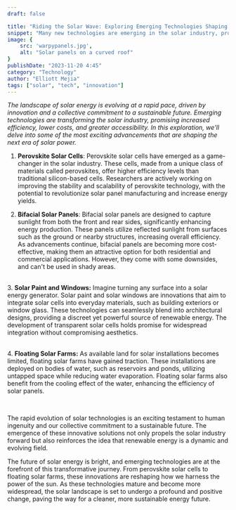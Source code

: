 ```yaml
---
draft: false 

title: "Riding the Solar Wave: Exploring Emerging Technologies Shaping the Future of Solar Energy"
snippet: "Many new technologies are emerging in the solar industry, promising to reshape the future of solar energy."
image: {
    src: 'warpypanels.jpg',
    alt: "Solar panels on a curved roof"
}
publishDate: "2023-11-20 4:45"
category: "Technology"
author: "Elliott Mejia"
tags: ["solar", "tech", "innovation"]
---
```



*The landscape of solar energy is evolving at a rapid pace, driven by innovation and a collective commitment to a sustainable future. Emerging technologies are transforming the solar industry, promising increased efficiency, lower costs, and greater accessibility. In this exploration, we'll delve into some of the most exciting advancements that are shaping the next era of solar power.*

1. **Perovskite Solar Cells**:
Perovskite solar cells have emerged as a game-changer in the solar industry. These cells, made from a unique class of materials called perovskites, offer higher efficiency levels than traditional silicon-based cells. Researchers are actively working on improving the stability and scalability of perovskite technology, with the potential to revolutionize solar panel manufacturing and increase energy yields.

<ImageWithCredit
    height="400px"
    imgLink="https://cen.acs.org/content/dam/cen/97/13/09713-scicon5-p3htwebonly.jpg"
    imgAlt="Perovskite solar cell scientific diagram"
    target="_blank"
/>

2. **Bifacial Solar Panels**:
Bifacial solar panels are designed to capture sunlight from both the front and rear sides, significantly enhancing energy production. These panels utilize reflected sunlight from surfaces such as the ground or nearby structures, increasing overall efficiency. As advancements continue, bifacial panels are becoming more cost-effective, making them an attractive option for both residential and commercial applications. However, they come with some downsides, and can't be used in shady areas.

<ImageWithCredit
    height="400px"
    imgLink="https://images.unsplash.com/photo-1626793369994-a904d2462888?q=80&w=2924&auto=format&fit=crop&ixlib=rb-4.0.3&ixid=M3wxMjA3fDB8MHxwaG90by1wYWdlfHx8fGVufDB8fHx8fA%3D%3D"
    imgAlt="Perovskite solar cell scientific diagram"
    target="_blank"
    creditLink="https://unsplash.com/photos/black-and-white-solar-panel-rx9lE7XDy7Y"
    creditName="Loom Solar"
    creditSource="Unsplash"
    class="my-4"
/>
<br/>
3. **Solar Paint and Windows:**
Imagine turning any surface into a solar energy generator. Solar paint and solar windows are innovations that aim to integrate solar cells into everyday materials, such as building exteriors or window glass. These technologies can seamlessly blend into architectural designs, providing a discreet yet powerful source of renewable energy. The development of transparent solar cells holds promise for widespread integration without compromising aesthetics.

<ImageWithCredit
    height="400px"
    imgLink="https://images.unsplash.com/photo-1652342531749-5088d600a2a1?q=80&w=2940&auto=format&fit=crop&ixlib=rb-4.0.3&ixid=M3wxMjA3fDB8MHxwaG90by1wYWdlfHx8fGVufDB8fHx8fA%3D%3D"
    imgAlt="Cleaners on a skyscraper window"
    target="_blank"
    creditLink="https://unsplash.com/photos/a-tall-glass-building-0DHzN48ZbUc"
    creditName="Viktor Solomonik"
    creditSource="Unsplash"
    class="my-4"
/>
<br/>
4. **Floating Solar Farms:**
As available land for solar installations becomes limited, floating solar farms have gained traction. These installations are deployed on bodies of water, such as reservoirs and ponds, utilizing untapped space while reducing water evaporation. Floating solar farms also benefit from the cooling effect of the water, enhancing the efficiency of solar panels.

<ImageWithCredit
    height="400px"
    imgLink="https://electrek.co/wp-content/uploads/sites/3/2023/06/Canoe_Brook_Floating_Solar_Array.jpg?quality=82&strip=all&w=1600"
    imgAlt="America's largest aquatic solar farm"
    target="_blank"
    class="my-4"
/>
<br/>


The rapid evolution of solar technologies is an exciting testament to human ingenuity and our collective commitment to a sustainable future. The emergence of these innovative solutions not only propels the solar industry forward but also reinforces the idea that renewable energy is a dynamic and evolving field.

The future of solar energy is bright, and emerging technologies are at the forefront of this transformative journey. From perovskite solar cells to floating solar farms, these innovations are reshaping how we harness the power of the sun. As these technologies mature and become more widespread, the solar landscape is set to undergo a profound and positive change, paving the way for a cleaner, more sustainable energy future.